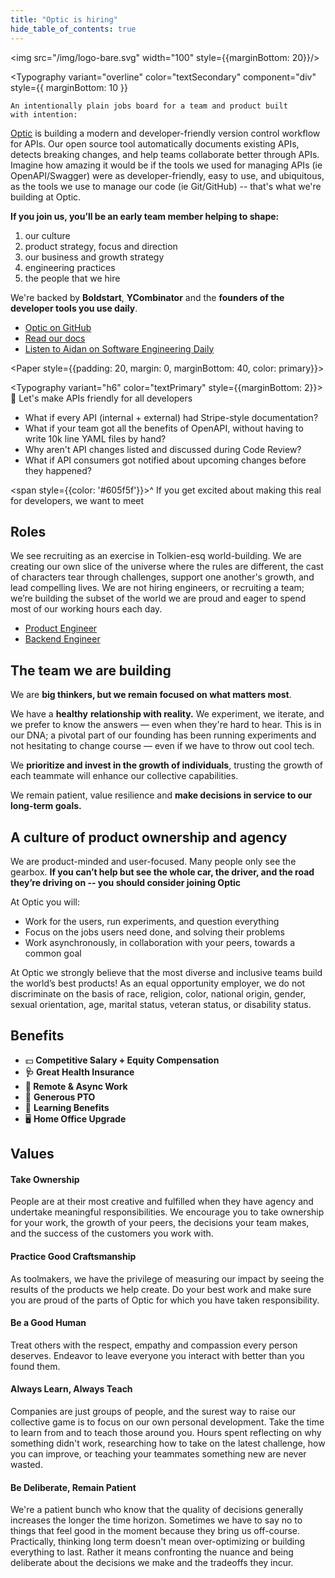 ```yaml
---
title: "Optic is hiring"
hide_table_of_contents: true
---
```




<Container maxWidth="md" fullWidth>

<img src="/img/logo-bare.svg" width="100" style={{marginBottom: 20}}/>

  <Typography
    variant="overline"
    color="textSecondary"
    component="div"
    style={{ marginBottom: 10 }}
  >
    An intentionally plain jobs board for a team and product built
    with intention:
  </Typography>


[Optic](useoptic.com) is building a modern and developer-friendly version control workflow for APIs. Our open source tool automatically documents existing APIs, detects breaking changes, and help teams collaborate better through APIs. Imagine how amazing it would be if the tools we used for managing APIs (ie OpenAPI/Swagger) were as developer-friendly, easy to use, and ubiquitous, as the tools we use to manage our code (ie Git/GitHub) -- that's what we're building at Optic.

**If you join us, you’ll be an early team member helping to shape:**
1. our culture
2. product strategy, focus and direction
3. our business and growth strategy
4. engineering practices
5. the people that we hire

We're backed by **Boldstart**, **YCombinator** and the **founders of the developer tools you use daily**.

- [Optic on GitHub](https://github.com/opticdev/optic)
- [Read our docs](https://useoptic.com/docs)
- [Listen to Aidan on Software Engineering Daily](https://useoptic.com/blog/optic-se-daily/)



<Paper style={{padding: 20, margin: 0, marginBottom: 40, color: primary}}>

<Typography variant="h6" color="textPrimary" style={{marginBottom: 2}}>🚀 Let's make APIs friendly for all developers</Typography>

- What if every API (internal + external) had Stripe-style documentation?
- What if your team got all the benefits of OpenAPI, without having to write 10k line YAML files by hand?
- Why aren't API changes listed and discussed during Code Review?
- What if API consumers got notified about upcoming changes before they happened?

<span style={{color: '#605f5f'}}>^ If you get excited about making this real for developers, we want to meet</span>

</Paper>


## Roles
We see recruiting as an exercise in Tolkien-esq world-building. We are creating our own slice of the universe where the rules are different, the cast of characters tear through challenges, support one another's growth, and lead compelling lives. We are not hiring engineers, or recruiting a team; we’re building the subset of the world we are proud and eager to spend most of our working hours each day.
- [Product Engineer](https://boards.greenhouse.io/optic/jobs/4001427004)
- [Backend Engineer](https://boards.greenhouse.io/optic/jobs/4002851004)

## The team we are building

We are **big thinkers, but we remain focused on what matters most**.

We have a **healthy** **relationship with reality.** We experiment, we iterate, and we prefer to know the answers — even when they're hard to hear. This is in our DNA; a pivotal part of our founding has been running experiments and not hesitating to change course — even if we have to throw out cool tech.

We **prioritize and invest in the growth of individuals**, trusting the growth of each teammate will enhance our collective capabilities.

We remain patient, value resilience and **make decisions in service to our long-term goals.**

## A culture of product ownership and agency

We are product-minded and user-focused. Many people only see the gearbox. **If you can’t help but see the whole car, the driver, and the road they’re driving on -- you should consider joining Optic**

At Optic you will:
- Work for the users, run experiments, and question everything
- Focus on the jobs users need done, and solving their problems
- Work asynchronously, in collaboration with your peers, towards a common goal


At Optic we strongly believe that the most diverse and inclusive teams build the world’s best products! As an equal opportunity employer, we do not discriminate on the basis of race, religion, color, national origin, gender, sexual orientation, age, marital status, veteran status, or disability status.

## Benefits

- 💵 **Competitive Salary + Equity Compensation**
- **🩺 Great Health Insurance**
- **📍 Remote & Async Work**
- 🛫 **Generous PTO**
- 📖 **Learning Benefits**
- 🖥 **Home Office Upgrade**


## Values

#### Take Ownership

People are at their most creative and fulfilled when they have agency and undertake meaningful responsibilities. We encourage you to take ownership for your work, the growth of your peers, the decisions your team makes, and the success of the customers you work with.

#### Practice Good Craftsmanship

As toolmakers, we have the privilege of measuring our impact by seeing the results of the products we help create. Do your best work and make sure you are proud of the parts of Optic for which you have taken responsibility.

#### Be a Good Human

Treat others with the respect, empathy and compassion every person deserves. Endeavor to leave everyone you interact with better than you found them.

#### Always Learn, Always Teach

Companies are just groups of people, and the surest way to raise our collective game is to focus on our own personal development. Take the time to learn from and to teach those around you. Hours spent reflecting on why something didn't work, researching how to take on the latest challenge, how you can improve, or teaching your teammates something new are never wasted.

#### Be Deliberate, Remain Patient

We're a patient bunch who know that the quality of decisions generally increases the longer the time horizon. Sometimes we have to say no to things that feel good in the moment because they bring us off-course. Practically, thinking long term doesn't mean over-optimizing or building everything to last. Rather it means confronting the nuance and being deliberate about the decisions we make and the tradeoffs they incur.


</Container>

